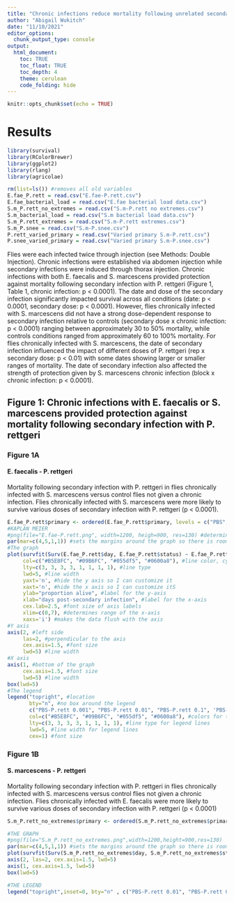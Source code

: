 ```yaml
---
title: "Chronic infections reduce mortality following unrelated secondary infections in Drosophila melanogaster"
author: "Abigail Wukitch"
date: "11/10/2021"
editor_options:
  chunk_output_type: console
output:
  html_document:
    toc: TRUE
    toc_float: TRUE
    toc_depth: 4
    theme: cerulean
    code_folding: hide
---
```


```r
knitr::opts_chunk$set(echo = TRUE)
```
# Results

```r
library(survival)
library(RColorBrewer)
library(ggplot2)
library(rlang)
library(agricolae)

rm(list=ls()) #removes all old variables
E.fae_P.rett = read.csv("E.fae-P.rett.csv")
E.fae_bacterial_load = read.csv("E.fae bacterial load data.csv")
S.m_P.rett_no_extremes = read.csv("S.m-P.rett no extremes.csv")
S.m_bacterial_load = read.csv("S.m bacterial load data.csv")
S.m_P.rett_extremes = read.csv("S.m-P.rett extremes.csv")
S.m_P.snee = read.csv("S.m-P.snee.csv")
P.rett_varied_primary = read.csv("Varied primary S.m-P.rett.csv")
P.snee_varied_primary = read.csv("Varied primary S.m-P.snee.csv")
```
Flies were each infected twice through injection (see Methods: Double Injection). Chronic infections were established via abdomen injection while secondary infections were induced through thorax injection. Chronic infections with both E. faecalis and S. marcescens provided protection against mortality following secondary infection with P. rettgeri (Figure 1, Table 1, chronic infection: p < 0.0001). The date and dose of the secondary infection significantly impacted survival across all conditions (date: p < 0.0001, secondary dose: p < 0.0001). However, flies chronically infected with S. marcescens did not have a strong dose-dependent response to secondary infection relative to controls (secondary dose x chronic infection: p < 0.0001) ranging between approximately 30 to 50% mortality, while controls conditions ranged from approximately 60 to 100% mortality. For flies chronically infected with S. marcescens, the date of secondary infection influenced the impact of different doses of P. rettgeri (rep x secondary dose: p < 0.01) with some dates showing larger or smaller ranges of mortality. The date of secondary infection also affected the strength of protection given by S. marcescens chronic infection (block x chronic infection: p < 0.0001).

## Figure 1: Chronic infections with E. faecalis or S. marcescens provided protection against mortality following secondary infection with P. rettgeri {.tabset} 

### Figure 1A
#### E. faecalis - P. rettgeri
Mortality following secondary infection with P. rettgeri in flies chronically infected with S. marcescens versus control flies not given a chronic infection. Flies chronically infected with S. marcescens were more likely to survive various doses of secondary infection with P. rettgeri (p < 0.0001). 
```r
E.fae_P.rett$primary <- ordered(E.fae_P.rett$primary, levels = c("PBS", "E.fae"))
#KAPLAN MEIER
#png(file="E.fae-P.rett.png", width=1200, heigh=900, res=130) #determines where the graph will be saved
par(mar=c(4,5,1,1)) #sets the margins around the graph so there is room for the labels
#The graph
plot(survfit(Surv(E.fae_P.rett$day, E.fae_P.rett$status) ~ E.fae_P.rett$primary + E.fae_P.rett$secondary_dose), 
     col=c("#B5E8FC", "#09B6FC", "#055df5", "#0600a8"), #line color, cycles through
     lty=c(3, 3, 3, 3, 1, 1, 1, 1), #line type
     lwd=5, #line width
     yaxt='n', #hide the y axis so I can customize it
     xaxt='n', #hide the x axis so I can customize itS
     ylab="proportion alive", #label for the y-axis
     xlab="days post-secondary infection", #label for the x-axis
     cex.lab=2.5, #font size of axis labels
     xlim=c(0,7), #determines range of the x-axis
     xaxs='i') #makes the data flush with the axis 
#Y axis
axis(2, #left side
     las=2, #perpendicular to the axis
     cex.axis=1.5, #font size
     lwd=5) #line width
#X axis
axis(1, #bottom of the graph
     cex.axis=1.5, #font size
     lwd=5) #line width
box(lwd=5)
#The legend
legend("topright", #location
       bty="n", #no box around the legend
       c("PBS-P.rett 0.001", "PBS-P.rett 0.01", "PBS-P.rett 0.1", 'PBS-P.rett 1.0', "E.fae-P.rett 0.001", "E.fae-P.rett 0.01", "E.fae-P.rett 0.1", "E.fae-P.rett 1.0"), #labels in the legend
       col=c("#B5E8FC", "#09B6FC", "#055df5", "#0600a8"), #colors for the legend lines, cycles through
       lty=c(3, 3, 3, 3, 1, 1, 1, 1), #line type for legend lines
       lwd=5, #line width for legend lines
       cex=1) #font size
```

### Figure 1B
#### S. marcescens - P. rettgeri
Mortality following secondary infection with P. rettgeri in flies chronically infected with S. marcescens versus control flies not given a chronic infection. Flies chronically infected with E. faecalis were more likely to survive various doses of secondary infection with P. rettgeri (p < 0.0001) 

```r
S.m_P.rett_no_extremes$primary <- ordered(S.m_P.rett_no_extremes$primary, levels = c("PBS", "S.m"))

#THE GRAPH
#png(file="S.m_P.rett_no_extremes.png",width=1200,height=900,res=130)
par(mar=c(4,5,1,1)) #sets the margins around the graph so there is room for the labels
plot(survfit(Surv(S.m_P.rett_no_extremes$day, S.m_P.rett_no_extremes$status) ~ S.m_P.rett_no_extremes$primary + S.m_P.rett_no_extremes$secondary_dose), col=c("#B5E8FC",  "#09B6FC", "#055df5", "#003694"), lty=c(3, 3, 3, 3, 1, 1, 1, 1), lwd=5,yaxt='n', xaxt='n', ylab="proportion alive", xlab="days post-secondary infection", cex.lab=2.5, xlim=c(0,7), xaxs='i') 
axis(2, las=2, cex.axis=1.5, lwd=5)
axis(1, cex.axis=1.5, lwd=5)
box(lwd=5)

#THE LEGEND
legend("topright",inset=0, bty="n" , c("PBS-P.rett 0.01", "PBS-P.rett 0.1", "PBS-P.rett 1.0", "PBS-P.rett 2.0", "S.m-P.rett 0.01", "S.m-P.rett 0.1", "S.m-P.rett 1.0", "S.m-P.rett 2.0"),col=c("#B5E8FC", "#09B6FC", "#055df5", "#003694"),lty=c(3, 3, 3, 3, 1, 1, 1, 1),lwd=5, cex=1)
```